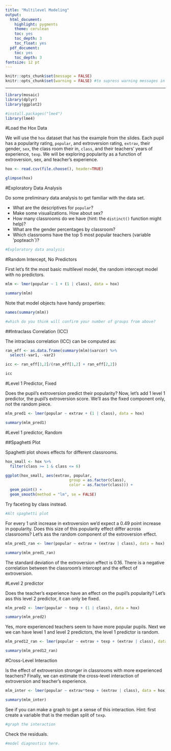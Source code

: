 ```yaml
---
title: "Multilevel Modeling"
output:
  html_document:
    highlight: pygments
    theme: cerulean
    toc: yes
    toc_depth: 3
    toc_float: yes
  pdf_document:
    toc: yes
    toc_depth: 3
fontsize: 12 pt
---
```

```r
knitr::opts_chunk$set(message = FALSE)
knitr::opts_chunk$set(warning = FALSE) #to supress warning messages in all output
```

*** 

```r
library(mosaic)
library(dplyr)
library(ggplot2)

#install.packages("lme4")
library(lme4)
```

#Load the Hox Data

We will use the `hox` dataset that has the example from the slides. Each pupil has a popularity rating, `popular`, and extroversion rating, `extrav`, their gender, `sex`, the class room their in, `class`, and their teachers' years of experience, `texp`. We will be exploring popularity as a function of extroversion, sex, and teacher's experience. 

```r
hox <- read.csv(file.choose(), header=TRUE)

glimpse(hox)
```

#Exploratory Data Analysis

Do some preliminary data analysis to get familiar with the data set. 

  - What are the descriptives for `popular`? 
  - Make some visualizations. How about sex? 
  - How many classrooms do we have (hint: the `distinct()` function might help)? 
  - What are the gender percentages by classroom? 
  - Which classrooms have the top 5 most popular teachers (variable 'popteach`)?

```r
#Exploratory data analysis
```

#Random Intercept, No Predictors

First let's fit the most basic multilevel model, the random intercept model with no predictors.

```r
mlm <- lmer(popular ~ 1 + (1 | class), data = hox)

summary(mlm)
```

Note that model objects have handy properties:

```r
names(summary(mlm))

#which do you think will confirm your number of groups from above?
```

##Intraclass Correlation (ICC)

The intraclass correlation (ICC) can be computed as:

```r
ran_eff <- as.data.frame(summary(mlm)$varcor) %>% 
  select(-var1, -var2)

icc <- ran_eff[1,2]/(ran_eff[1,2] + ran_eff[2,2])

icc
```

#Level 1 Predictor, Fixed 

Does the pupil's extroversion predict their popularity? Now, let's add 1 level 1 predictor, the pupil's extroversion score. We'll ass the fixed component only, not the random piece. 

```r
mlm_pred1 <- lmer(popular ~ extrav + (1 | class), data = hox)

summary(mlm_pred1)
```

#Level 1 predictor, Random

##Spaghetti Plot

Spaghetti plot shows effects for different classrooms.

```r
hox_small <- hox %>%
  filter(class >= 1 & class <= 6)

ggplot(hox_small, aes(extrav, popular, 
                            group = as.factor(class),
                            color = as.factor(class))) +
  geom_point() +
  geom_smooth(method = "lm", se = FALSE)
```

Try faceting by class instead. 

```r
#Alt spaghetti plot
```

For every 1 unit increase in extroversion we'd expect a 0.49 point increase in popularity. Does this size of this popularity effect differ across classrooms? Let's ass the random component of the extroversion effect.

```r
mlm_pred1_ran <- lmer(popular ~ extrav + (extrav | class), data = hox)

summary(mlm_pred1_ran)
```

The standard deviation of the extroversion effect is 0.16. There is a negative correlation between the classroom's intercept and the effect of extroversion.  

#Level 2 predictor

Does the teacher's experience have an effect on the pupil's popularity? Let's ass this level 2 predictor, it can only be fixed. 

```r
mlm_pred2 <- lmer(popular ~ texp + (1 | class), data = hox)

summary(mlm_pred2)
```

Yes, more experienced teachers seem to have more popular pupils. Next we we can have level 1 and level 2 predictors, the level 1 predictor is random. 

```r
mlm_pred12_ran <- lmer(popular ~ extrav + texp + (extrav | class), data = hox)

summary(mlm_pred12_ran)
```

#Cross-Level Interaction

Is the effect of extroversion stronger in classrooms with more experienced teachers? Finally, we can estimate the cross-level interaction of extroversion and teacher's experience. 

```r
mlm_inter <- lmer(popular ~ extrav*texp + (extrav | class), data = hox)

summary(mlm_inter)
```

See if you can make a graph to get a sense of this interaction. Hint: first create a variable that is the median split of `texp`.

```r
#graph the interaction
```

Check the residuals.

```r
#model diagnostics here.
```


